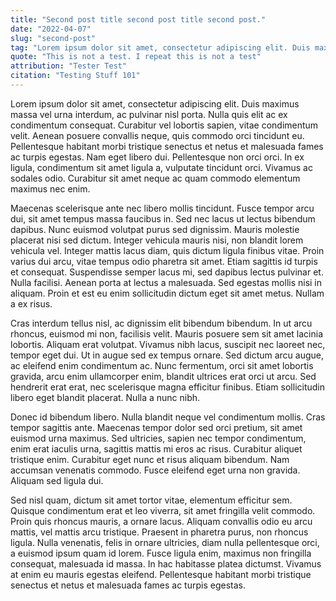 ```yaml
---
title: "Second post title second post title second post."
date: "2022-04-07"
slug: "second-post"
tag: "Lorem ipsum dolor sit amet, consectetur adipiscing elit. Duis maximus massa vel urna interdum, ac pulvinar nisl porta."
quote: "This is not a test. I repeat this is not a test"
attribution: "Tester Test"
citation: "Testing Stuff 101"
---
```



Lorem ipsum dolor sit amet, consectetur adipiscing elit. Duis maximus massa vel urna interdum, ac pulvinar nisl porta. Nulla quis elit ac ex condimentum consequat. Curabitur vel lobortis sapien, vitae condimentum velit. Aenean posuere convallis neque, quis commodo orci tincidunt eu. Pellentesque habitant morbi tristique senectus et netus et malesuada fames ac turpis egestas. Nam eget libero dui. Pellentesque non orci orci. In ex ligula, condimentum sit amet ligula a, vulputate tincidunt orci. Vivamus ac sodales odio. Curabitur sit amet neque ac quam commodo elementum maximus nec enim.

Maecenas scelerisque ante nec libero mollis tincidunt. Fusce tempor arcu dui, sit amet tempus massa faucibus in. Sed nec lacus ut lectus bibendum dapibus. Nunc euismod volutpat purus sed dignissim. Mauris molestie placerat nisi sed dictum. Integer vehicula mauris nisi, non blandit lorem vehicula vel. Integer mattis lacus diam, quis dictum ligula finibus vitae. Proin varius dui arcu, vitae tempus odio pharetra sit amet. Etiam sagittis id turpis et consequat. Suspendisse semper lacus mi, sed dapibus lectus pulvinar et. Nulla facilisi. Aenean porta at lectus a malesuada. Sed egestas mollis nisi in aliquam. Proin et est eu enim sollicitudin dictum eget sit amet metus. Nullam a ex risus.

Cras interdum tellus nisl, ac dignissim elit bibendum bibendum. In ut arcu rhoncus, euismod mi non, facilisis velit. Mauris posuere sem sit amet lacinia lobortis. Aliquam erat volutpat. Vivamus nibh lacus, suscipit nec laoreet nec, tempor eget dui. Ut in augue sed ex tempus ornare. Sed dictum arcu augue, ac eleifend enim condimentum ac. Nunc fermentum, orci sit amet lobortis gravida, arcu enim ullamcorper enim, blandit ultrices erat orci ut arcu. Sed hendrerit erat erat, nec scelerisque magna efficitur finibus. Etiam sollicitudin libero eget blandit placerat. Nulla a nunc nibh.

Donec id bibendum libero. Nulla blandit neque vel condimentum mollis. Cras tempor sagittis ante. Maecenas tempor dolor sed orci pretium, sit amet euismod urna maximus. Sed ultricies, sapien nec tempor condimentum, enim erat iaculis urna, sagittis mattis mi eros ac risus. Curabitur aliquet tristique enim. Curabitur eget nunc et risus aliquam bibendum. Nam accumsan venenatis commodo. Fusce eleifend eget urna non gravida. Aliquam sed ligula dui.

Sed nisl quam, dictum sit amet tortor vitae, elementum efficitur sem. Quisque condimentum erat et leo viverra, sit amet fringilla velit commodo. Proin quis rhoncus mauris, a ornare lacus. Aliquam convallis odio eu arcu mattis, vel mattis arcu tristique. Praesent in pharetra purus, non rhoncus ligula. Nulla venenatis, felis in ornare ultricies, diam nulla pellentesque orci, a euismod ipsum quam id lorem. Fusce ligula enim, maximus non fringilla consequat, malesuada id massa. In hac habitasse platea dictumst. Vivamus at enim eu mauris egestas eleifend. Pellentesque habitant morbi tristique senectus et netus et malesuada fames ac turpis egestas. 